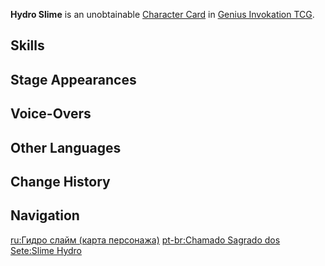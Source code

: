 {{About|the [[Character Card]]|the [[Common Enemy]]|Hydro Slime}}
{{Genius Invokation TCG Infobox
|title       = Hydro Slime
|id          = 003204
|image       = Hydro Slime Character Card.png
|type        = Character Card
|health      = 4
|element     = Hydro
|faction     = Monster
|weapon      = Other Weapons
|features    = Hydro Slime
}}
'''Hydro Slime''' is an unobtainable [[Character Card]] in [[Genius Invokation TCG]].

==Skills==
{{Genius Invokation TCG Skills Table}}

==Stage Appearances==
{{Genius Invokation TCG Stage Appearances}}

==Voice-Overs==
{{VO/Enemy
|enemy                   = Slime (Character Card)
|vo_01_00_title          = Character Select
|vo_01_01_tx_en          = {{A|vo gcg monster slime 01 selectonstage 01.ogg}} {{A|vo gcg monster slime 01 selectonstage 02.ogg}}
}}

==Other Languages==
{{Other Languages|Transclude=Hydro Slime}}

==Change History==
{{Change History|3.3}}

==Navigation==
{{Genius Invokation TCG Navbox|Character Card Unobtainable}}

[[ru:Гидро слайм (карта персонажа)]]
[[pt-br:Chamado Sagrado dos Sete:Slime Hydro]]